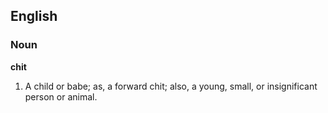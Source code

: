 ==English==

===Noun===

'''chit'''

#A child or babe; as, a forward chit; also, a young, small, or insignificant person or animal.